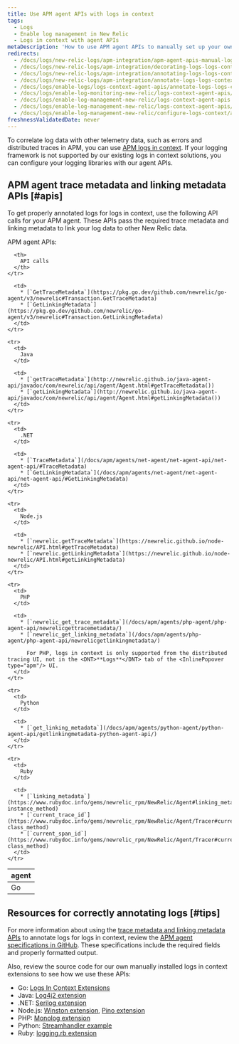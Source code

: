 ```yaml
---
title: Use APM agent APIs with logs in context
tags:
  - Logs
  - Enable log management in New Relic
  - Logs in context with agent APIs
metaDescription: 'How to use APM agent APIs to manually set up your own logs-in-context solution in New Relic.' 
redirects:
  - /docs/logs/new-relic-logs/apm-integration/apm-agent-apis-manual-logs-context-instrumentation
  - /docs/logs/new-relic-logs/apm-integration/decorating-logs-logs-context-using-apm-agent-apis
  - /docs/logs/new-relic-logs/apm-integration/annotating-logs-logs-context-using-apm-agent-apis
  - /docs/logs/new-relic-logs/apm-integration/annotate-logs-logs-context-using-apm-agent-apis
  - /docs/logs/enable-logs/logs-context-agent-apis/annotate-logs-logs-context-using-apm-agent-apis
  - /docs/logs/enable-log-monitoring-new-relic/logs-context-agent-apis/annotate-logs-logs-context-using-apm-agent-apis
  - /docs/logs/enable-log-management-new-relic/logs-context-agent-apis
  - /docs/logs/enable-log-management-new-relic/logs-context-agent-apis/annotate-logs-logs-context-using-apm-agent-apis
  - /docs/logs/enable-log-management-new-relic/configure-logs-context/annotate-logs-logs-context-using-apm-agent-apis
freshnessValidatedDate: never
---
```


To correlate log data with other telemetry data, such as errors and distributed traces in APM, you can use [APM logs in context](/docs/apm/new-relic-apm/getting-started/get-started-logs-context). If your logging framework is not supported by our existing logs in context solutions, you can configure your logging libraries with our <InlinePopover type="apm"/> agent APIs.

## APM agent trace metadata and linking metadata APIs [#apis]

To get properly annotated logs for logs in context, use the following API calls for your APM agent. These APIs pass the required trace metadata and linking metadata to link your log data to other New Relic data.

APM agent APIs:

<table>
  <thead>
    <tr>
      <th style={{ width: "150px" }}>
        <InlinePopover type="apm"/> agent
      </th>

      <th>
        API calls
      </th>
    </tr>
  </thead>

  <tbody>
    <tr>
      <td>
        Go
      </td>

      <td>
        * [`GetTraceMetadata`](https://pkg.go.dev/github.com/newrelic/go-agent/v3/newrelic#Transaction.GetTraceMetadata)
        * [`GetLinkingMetadata`](https://pkg.go.dev/github.com/newrelic/go-agent/v3/newrelic#Transaction.GetLinkingMetadata)
      </td>
    </tr>

    <tr>
      <td>
        Java
      </td>

      <td>
        * [`getTraceMetadata`](http://newrelic.github.io/java-agent-api/javadoc/com/newrelic/api/agent/Agent.html#getTraceMetadata())
        * [`getLinkingMetadata`](http://newrelic.github.io/java-agent-api/javadoc/com/newrelic/api/agent/Agent.html#getLinkingMetadata())
      </td>
    </tr>

    <tr>
      <td>
        .NET
      </td>

      <td>
        * [`TraceMetadata`](/docs/apm/agents/net-agent/net-agent-api/net-agent-api/#TraceMetadata)
        * [`GetLinkingMetadata`](/docs/apm/agents/net-agent/net-agent-api/net-agent-api/#GetLinkingMetadata)
      </td>
    </tr>

    <tr>
      <td>
        Node.js
      </td>

      <td>
        * [`newrelic.getTraceMetadata`](https://newrelic.github.io/node-newrelic/API.html#getTraceMetadata)
        * [`newrelic.getLinkingMetadata`](https://newrelic.github.io/node-newrelic/API.html#getLinkingMetadata)
      </td>
    </tr>

    <tr>
      <td>
        PHP
      </td>

      <td>
        * [`newrelic_get_trace_metadata`](/docs/apm/agents/php-agent/php-agent-api/newrelicgettracemetadata/)
        * [`newrelic_get_linking_metadata`](/docs/apm/agents/php-agent/php-agent-api/newrelicgetlinkingmetadata/)

          For PHP, logs in context is only supported from the distributed tracing UI, not in the <DNT>**Logs**</DNT> tab of the <InlinePopover type="apm"/> UI.
      </td>
    </tr>

    <tr>
      <td>
        Python
      </td>

      <td>
        * [`get_linking_metadata`](/docs/apm/agents/python-agent/python-agent-api/getlinkingmetadata-python-agent-api/)
      </td>
    </tr>

    <tr>
      <td>
        Ruby
      </td>

      <td>
        * [`linking_metadata`](https://www.rubydoc.info/gems/newrelic_rpm/NewRelic/Agent#linking_metadata-instance_method)
        * [`current_trace_id`](https://www.rubydoc.info/gems/newrelic_rpm/NewRelic/Agent/Tracer#current_trace_id-class_method)
        * [`current_span_id`](https://www.rubydoc.info/gems/newrelic_rpm/NewRelic/Agent/Tracer#current_span_id-class_method)
      </td>
    </tr>
  </tbody>
</table>

<InstallFeedback/>

## Resources for correctly annotating logs [#tips]

For more information about using the [trace metadata and linking metadata APIs](#apis) to annotate logs for logs in context, review the [APM agent specifications in GitHub](https://github.com/newrelic/newrelic-exporter-specs/tree/master/logging). These specifications include the required fields and properly formatted output.

Also, review the source code for our own manually installed logs in context extensions to see how we use these APIs:

* Go: [Logs In Context Extensions](https://github.com/newrelic/go-agent/tree/master/v3/integrations/logcontext-v2)
* Java: [Log4j2 extension](https://github.com/newrelic/java-log-extensions/blob/master/log4j2/src/main/java/com/newrelic/logging/log4j2/NewRelicLayout.java)
* .NET: [Serilog extension](https://github.com/newrelic/newrelic-logenricher-dotnet/tree/main/src/NewRelic.LogEnrichers.Serilog)
* Node.js: [Winston extension](https://github.com/newrelic/newrelic-node-log-extensions/blob/main/packages/winston-log-enricher/lib/createFormatter.js), [Pino extension](https://github.com/newrelic/newrelic-node-log-extensions/blob/main/packages/pino-log-enricher/lib/createFormatter.js)
* PHP: [Monolog extension](https://github.com/newrelic/newrelic-monolog-logenricher-php/blob/master/src/Formatter.php)
* Python: [Streamhandler example](/docs/logs/logs-context/configure-logs-context-python/#3-old-formatter)
* Ruby: [logging.rb extension](https://github.com/newrelic/newrelic-ruby-agent/blob/dev/lib/new_relic/agent/logging.rb)
